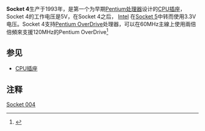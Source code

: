 {{Infobox CPU socket|
name = Socket 4 |
image = [[Image:Socket4.jpg|250px]]|
formfactors = [[插针网格阵列封装|PPGA]] | 
contacts = 273 |
type = [[Zero_insertion_force|ZIF]] |
protocol = ?|
fsb = 60, 66 MT/s|
voltage = 5 V |
processors = [[Intel|Intel]] [[Pentium|Pentium]]
}}

'''Socket 4'''生产于1993年，是第一个为早期[[Pentium|Pentium]][[处理器|处理器]]设计的[[CPU插座|CPU插座]]，Socket 4的工作电压是5V，在Socket 4之后， [[Intel|Intel]] 在[[Socket_5|Socket 5]]中转而使用3.3V电压。Socket 4支持[[Pentium_OverDrive|Pentium OverDrive]]处理器，可以在60MHz主線上使用兩倍倍頻來支援120MHz的Pentium OverDrive<ref>{{cite web|url=http://www.pcguide.com/ref/cpu/char/socketSocket4-c.html|title=Intel Socket 4 Specification|accessdate=2009-03-30|publisher=pcguide.com|archive-date=2008-12-04|archive-url=https://web.archive.org/web/20081204120631/http://www.pcguide.com/ref/cpu/char/socketSocket4-c.html|dead-url=no}}</ref>

==参见==
* [[CPU插座|CPU插座]]

==注释==
{{reflist}}

{{Intelsock}}

[[Category:CPU插座|Socket 004]]